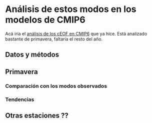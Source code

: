 # Análisis de estos modos en los modelos de CMIP6

Acá iría el [análisis de los cEOF en CMIP6](https://htmlpreview.github.io/?https://github.com/eliocamp/onda3/blob/master/35-cEOF-CMIP6-superensemble-SON.html) que ya hice. Está analizado bastante de primavera, faltaría el resto del año. 


## Datos y métodos

## Primavera

### Comparación con los modos observados

### Tendencias

## Otras estaciones ??

